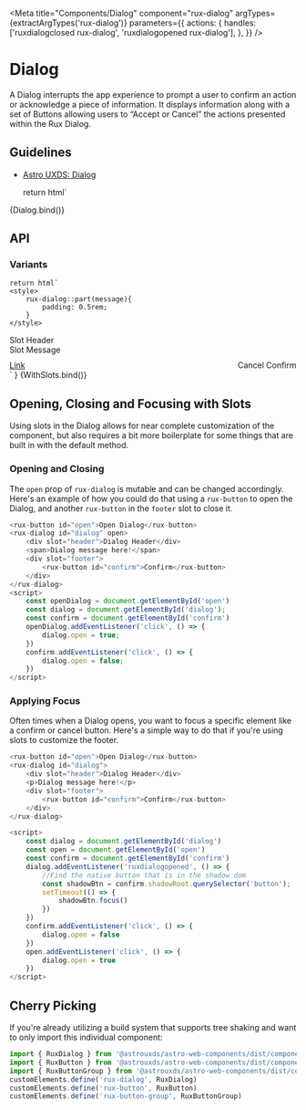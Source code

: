 
<Meta
    title="Components/Dialog"
    component="rux-dialog"
    argTypes={extractArgTypes('rux-dialog')}
    parameters={{
        actions: {
            handles: ['ruxdialogclosed rux-dialog', 'ruxdialogopened rux-dialog'],
        },
    }}
/>

# Dialog

A Dialog interrupts the app experience to prompt a user to confirm an action or acknowledge a piece of information. It displays information along with a set of Buttons allowing users to “Accept or Cancel” the actions presented within the Rux Dialog.

## Guidelines

-   [Astro UXDS: Dialog](https://astrouxds.com/ui-components/dialog-box)

    return html`
<div style="display: flex; flex-flow: column; justify-content: center;">
    <rux-dialog
        ?open="${args.open}"
        modal-message="${args.modalMessage}"
        modal-title="${args.modalTitle}"
        confirm-text="${args.confirmText}"
        deny-text="${args.denyText}"
    ></rux-dialog>
</div
    `
}

<Canvas>
    <Story
        args={{
            open: true,
            modalMessage: 'Dialog message',
            modalTitle: 'Dialog title',
            confirmText: 'Release',
            denyText: 'Cancel',
        }}
        name="Dialog"
    >
        {Dialog.bind()}
    </Story>
</Canvas>

## API

<ArgsTable of="rux-dialog" />

### Variants

    return html`
    <style>
        rux-dialog::part(message){
            padding: 0.5rem;
        }
    </style>
<div style="display: flex; flex-direction: column; justify-content: center;">
<rux-dialog
    ?open="${args.open}"
>
    <span slot="header">Slot Header</span>
    <div style="display: flex; flex-direction: column;">
        <span style="margin-bottom: 10px;">Slot Message</span>
        <rux-input label="Input"></rux-input>
    </div>
    <div slot="footer" style="display: flex; justify-content: space-between; align-items: center;">
        <a href="astrouxds.com">Link</a>
        <rux-button-group h-align="right">
            <rux-button secondary>Cancel</rux-button>
            <rux-button>Confirm</rux-button>
        </rux-button-group>
    </div>
</rux-dialog>
</div>
    `
}

<Canvas>
    <Story
        args={{
            open: true,
        }}
        argTypes={{
            modalTitle: { table: { disable: true}},
            modalMessage: { table: { disable: true}},
            confirmText: { table: { disable: true}},
            denyText: { table: { disable: true}}
        }}
        name="With Slots"
    >
        {WithSlots.bind()}
    </Story>
</Canvas>

## Opening, Closing and Focusing with Slots

Using slots in the Dialog allows for near complete customization of the component, but also requires a bit more
boilerplate for some things that are built in with the default method. 

### Opening and Closing

The `open` prop of `rux-dialog` is mutable and can be changed accordingly. Here's an example of how you could do that 
using a `rux-button` to open the Dialog, and another `rux-button` in the `footer` slot to close it.

```js
<rux-button id="open">Open Dialog</rux-button>
<rux-dialog id="dialog" open>
    <div slot="header">Dialog Header</div>
    <span>Dialog message here!</span>
    <div slot="footer">
        <rux-button id="confirm">Confirm</rux-button>
    </div>
</rux-dialog>
<script>
    const openDialog = document.getElementById('open')
    const dialog = document.getElementById('dialog');
    const confirm = document.getElementById('confirm')
    openDialog.addEventListener('click', () => { 
        dialog.open = true;
    })
    confirm.addEventListener('click', () => {
        dialog.open = false;
    })
</script>
```

### Applying Focus

Often times when a Dialog opens, you want to focus a specific element like a confirm or cancel button. 
Here's a simple way to do that if you're using slots to customize the footer.

```js
<rux-button id="open">Open Dialog</rux-button>
<rux-dialog id="dialog">
    <div slot="header">Dialog Header</div>
    <p>Dialog message here!</p>
    <div slot="footer">
        <rux-button id="confirm">Confirm</rux-button>
    </div>
</rux-dialog>

<script>
    const dialog = document.getElementById('dialog')
    const open = document.getElementById('open')
    const confirm = document.getElementById('confirm')
    dialog.addEventListener('ruxdialogopened', () => {
        //Find the native button that is in the shadow dom
        const shadowBtn = confirm.shadowRoot.querySelector('button');
        setTimeout(() => {
            shadowBtn.focus()
        })
    })
    confirm.addEventListener('click', () => {
        dialog.open = false
    })
    open.addEventListener('click', () => {
        dialog.open = true
    })
</script>
```

## Cherry Picking

If you're already utilizing a build system that supports tree shaking and want to only import this individual component:

```js
import { RuxDialog } from '@astrouxds/astro-web-components/dist/components/rux-dialog.js'
import { RuxButton } from '@astrouxds/astro-web-components/dist/components/rux-button.js'
import { RuxButtonGroup } from '@astrouxds/astro-web-components/dist/components/rux-button-group.js'
customElements.define('rux-dialog', RuxDialog)
customElements.define('rux-button', RuxButton)
customElements.define('rux-button-group', RuxButtonGroup)
```
